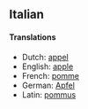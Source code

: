 ==Italian==

====Translations====
*Dutch: [[appel]]
*English: [[apple]]
*French: [[pomme]]
*German: [[Apfel]]
*Latin: [[pommus]]
